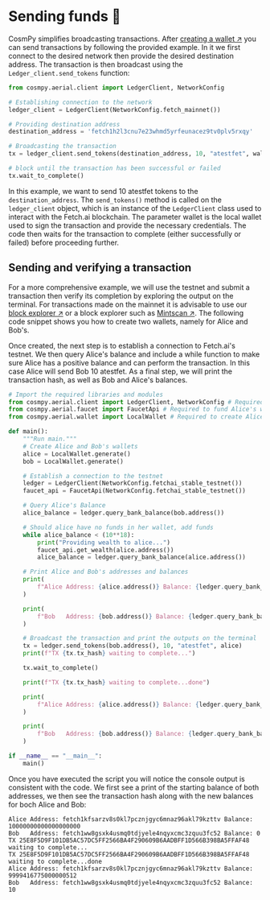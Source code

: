 # Sending funds 💸

CosmPy simplifies broadcasting transactions. After [creating a wallet ↗️](/guides/fetch-network/cosmpy/creating-wallet.mdx) you can send transactions by following the provided example. In it we first connect to the desired network then provide the desired destination address. The transaction is then broadcast using the `Ledger_client.send_tokens` function:

```py copy 
from cosmpy.aerial.client import LedgerClient, NetworkConfig

# Establishing connection to the network
ledger_client = LedgerClient(NetworkConfig.fetch_mainnet())

# Providing destination address
destination_address = 'fetch1h2l3cnu7e23whmd5yrfeunacez9tv0plv5rxqy'

# Broadcasting the transaction
tx = ledger_client.send_tokens(destination_address, 10, "atestfet", wallet)

# block until the transaction has been successful or failed
tx.wait_to_complete()
```

In this example, we want to send 10 atestfet tokens to the `destination_address`. The `send_tokens()` method is called on the `ledger_client` object, which is an instance of the `LedgerClient` class used to interact with the Fetch.ai blockchain. The parameter wallet is the local wallet used to sign the transaction and provide the necessary credentials. The code then waits for the transaction to complete (either successfully or failed) before proceeding further.

## Sending and verifying a transaction

For a more comprehensive example, we will use the testnet and submit a transaction then verify its completion by exploring the output on the terminal. For transactions made on the mainnet it is advisable to use our [block explorer ↗️](https://explore.fetch.ai/) or a block explorer such as [Mintscan ↗️](https://www.mintscan.io/fetchai). The following code snippet shows you how to create two wallets, namely for Alice and Bob's.

Once created, the next step is to establish a connection to Fetch.ai's testnet. We then query Alice's balance and include a while function to make sure Alice has a positive balance and can perform the transaction. In this case Alice will send Bob 10 atestfet. As a final step, we will print the transaction hash, as well as Bob and Alice's balances.

```py copy
# Import the required libraries and modules
from cosmpy.aerial.client import LedgerClient, NetworkConfig # Required to establish a connection to the network
from cosmpy.aerial.faucet import FaucetApi # Required to fund Alice's wallet if she has a 0 balance
from cosmpy.aerial.wallet import LocalWallet # Required to create Alice and Bob's local wallets

def main():
    """Run main."""
    # Create Alice and Bob's wallets
    alice = LocalWallet.generate()
    bob = LocalWallet.generate()

    # Establish a connection to the testnet
    ledger = LedgerClient(NetworkConfig.fetchai_stable_testnet())
    faucet_api = FaucetApi(NetworkConfig.fetchai_stable_testnet())

    # Query Alice's Balance
    alice_balance = ledger.query_bank_balance(bob.address())

    # Should alice have no funds in her wallet, add funds
    while alice_balance < (10**18):
        print("Providing wealth to alice...")
        faucet_api.get_wealth(alice.address())
        alice_balance = ledger.query_bank_balance(alice.address())

    # Print Alice and Bob's addresses and balances
    print(
        f"Alice Address: {alice.address()} Balance: {ledger.query_bank_balance(alice.address())}"
    )

    print(
        f"Bob   Address: {bob.address()} Balance: {ledger.query_bank_balance(bob.address())}"
    )

    # Broadcast the transaction and print the outputs on the terminal
    tx = ledger.send_tokens(bob.address(), 10, "atestfet", alice)
    print(f"TX {tx.tx_hash} waiting to complete...")

    tx.wait_to_complete()

    print(f"TX {tx.tx_hash} waiting to complete...done")

    print(
        f"Alice Address: {alice.address()} Balance: {ledger.query_bank_balance(alice.address())}"
    )

    print(
        f"Bob   Address: {bob.address()} Balance: {ledger.query_bank_balance(bob.address())}"
    )

if __name__ == "__main__":
    main()
```

Once you have executed the script you will notice the console output is consistent with the code. We first see a print of the starting balance of both addresses, we then see the transaction hash along with the new balances for boch Alice and Bob:

```
Alice Address: fetch1kfsarzv8s0kl7pcznjgyc6mnaz96akl79kzttv Balance: 10000000000000000000
Bob   Address: fetch1ww8gsxk4usmq0tdjyele4nqyxcmc3zquu3fc52 Balance: 0
TX 25E8F5D9F101DB5AC57DC5FF2566BA4F290609B6AADBFF1D566B398BA5FFAF48 waiting to complete...
TX 25E8F5D9F101DB5AC57DC5FF2566BA4F290609B6AADBFF1D566B398BA5FFAF48 waiting to complete...done
Alice Address: fetch1kfsarzv8s0kl7pcznjgyc6mnaz96akl79kzttv Balance: 9999416775000000512
Bob   Address: fetch1ww8gsxk4usmq0tdjyele4nqyxcmc3zquu3fc52 Balance: 10
```
